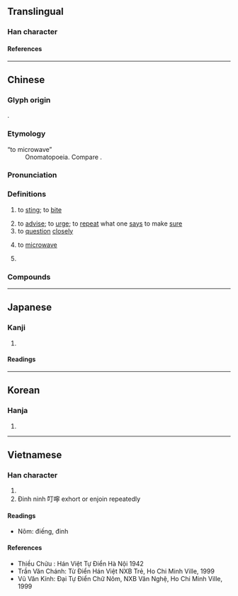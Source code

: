 {{character info/new}}
==Translingual==

===Han character===
{{Han char|rn=30|rad=口|as=02|sn=5|four=61020|canj=RMN|ids=⿱口丁}}

====References====
{{Han ref|kx=0172.110|dkj=03244|dj=0383.060|hdz=10568.010|uh=53EE}}

----

==Chinese==
{{zh-forms|alt=丁-second round simplified}}

===Glyph origin===
{{Han etym}}
{{Han compound|丁|口|c1=p|c2=s|ls=psc}}.

===Etymology===
; &ldquo;to microwave&rdquo;
: Onomatopoeia. Compare {{cog|ja|-}} {{ja-r|[[チン]] する}}.

===Pronunciation===
{{zh-pron
|m=dīng
|c=ding1
|mn=teng/tin
|mc=y
|oc=y
|cat=v
}}

===Definitions===
{{zh-hanzi}}

# {{lb|zh|of [[insect]]s}} to [[sting]]; to [[bite]]
# to [[advise]]; to [[urge]]; to [[repeat]] what one [[say]]s to make [[sure]]
# to [[question]] [[closely]]
# {{lb|zh|informal}} to [[microwave]] {{gloss|heat in a microwave oven}}
#: {{zh-x|叮飯|microwave rice}}
# {{n-g|Used in [[onomatopoeia]].}}

===Compounds===
{{zh-der|千叮萬囑|叮叮咚咚|叮叮噹噹|叮咚叮咚|叮問|叮噹|叮噹作響|叮嚀|叮囑|咭叮噹|小叮噹|螞蚍叮腿|軟不叮噹|響叮噹|麻蚍叮腿}}

----

==Japanese==

===Kanji===
{{ja-kanji|grade=|rs=口02}}

# {{rfdef|ja|sort=口02}}

====Readings====
{{ja-readings
|on=てい
|kun=ねんご-ろ, たのむ, さす
}}

----

==Korean==

===Hanja===
{{ko-hanja|정}}

# {{rfdef|ko|sort=口02}}

----

==Vietnamese==

===Han character===
{{vi-readings|reading=đinh|rs=口02}}

# {{rfdef|vi|sort=口02}}
# Đinh ninh 叮嚀 exhort or enjoin repeatedly

====Readings====
* Nôm: điếng, đinh

====References====
* Thiều Chửu : Hán Việt Tự Điển Hà Nội 1942
* Trần Văn Chánh: Từ Điển Hán Việt NXB Trẻ, Ho Chi Minh Ville, 1999
* Vũ Văn Kính: Đại Tự Điển Chữ Nôm, NXB Văn Nghệ, Ho Chi Minh Ville, 1999